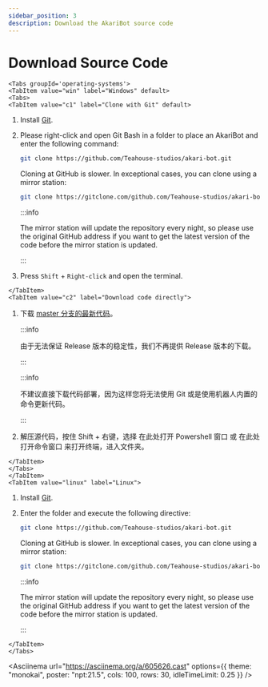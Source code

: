 ```yaml
---
sidebar_position: 3
description: Download the AkariBot source code
---
```



# Download Source Code

```mdx-code-block
<Tabs groupId='operating-systems'>
<TabItem value="win" label="Windows" default>
<Tabs>
<TabItem value="c1" label="Clone with Git" default>
```

1.  Install [Git](https://git-scm.com/).

2.  Please right-click and open Git Bash in a folder to place an AkariBot and enter the following command: 

    ```sh
    git clone https://github.com/Teahouse-studios/akari-bot.git
    ```

    Cloning at GitHub is slower. In exceptional cases, you can clone using a mirror station:

    ```sh
    git clone https://gitclone.com/github.com/Teahouse-studios/akari-bot.git
    ```

    :::info

    The mirror station will update the repository every night, so please use the original GitHub address if you want to get the latest version of the code before the mirror station is updated.

    :::

3.  Press `Shift` + `Right-click` and open the terminal.

```mdx-code-block
</TabItem>
<TabItem value="c2" label="Download code directly">
```

1.  下载 [master 分支的最新代码](https://github.com/Teahouse-Studios/akari-bot/archive/refs/heads/master.zip)。

    :::info

    由于无法保证 Release 版本的稳定性，我们不再提供 Release 版本的下载。

    :::

    :::info

    不建议直接下载代码部署，因为这样您将无法使用 Git 或是使用机器人内置的命令更新代码。

    :::

2.  解压源代码，按住 Shift + 右键，选择 在此处打开 Powershell 窗口 或 在此处打开命令窗口 来打开终端，进入文件夹。

```mdx-code-block
</TabItem>
</Tabs>
</TabItem>
<TabItem value="linux" label="Linux">
```

1.  Install [Git](https://git-scm.com/).

2.  Enter the folder and execute the following directive:

    ```sh
    git clone https://github.com/Teahouse-studios/akari-bot.git
    ```

    Cloning at GitHub is slower. In exceptional cases, you can clone using a mirror station:

    ```sh
    git clone https://gitclone.com/github.com/Teahouse-studios/akari-bot.git
    ```

    :::info

    The mirror station will update the repository every night, so please use the original GitHub address if you want to get the latest version of the code before the mirror station is updated.

    :::

```mdx-code-block
</TabItem>
</Tabs>
```

<Asciinema
url="https://asciinema.org/a/605626.cast"
options={{ theme: "monokai", poster: "npt:21.5", cols: 100, rows: 30, idleTimeLimit: 0.25 }}
/>
